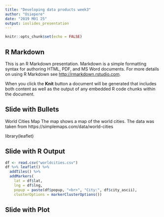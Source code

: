 ---
title: "Developing data products week3"
author: "Osiepere"
date: "2019 M01 25"
output: ioslides_presentation
---

```{r setup, include=FALSE}
knitr::opts_chunk$set(echo = FALSE)
```

## R Markdown

This is an R Markdown presentation. Markdown is a simple formatting syntax for authoring HTML, PDF, and MS Word documents. For more details on using R Markdown see <http://rmarkdown.rstudio.com>.

When you click the **Knit** button a document will be generated that includes both content as well as the output of any embedded R code chunks within the document.

## Slide with Bullets

World Cities Map
The map shows a map of the world cities. The data was taken from https://simplemaps.com/data/world-cities

library(leaflet)

## Slide with R Output

```{r}
df <- read.csv("worldcities.csv")
df %>% leaflet() %>%
  addTiles() %>%
  addMarkers(
    lat = df$lat, 
    lng = df$lng, 
    popup = paste(df$popup, "<br>", "City:", df$city_ascii),
    clusterOptions = markerClusterOptions())
```

## Slide with Plot

```{r}
```

